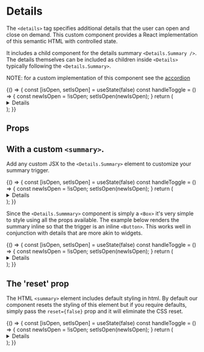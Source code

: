 

<Meta title="Components/Details/Overview" component={Details} />

# Details

The `<details>` tag specifies additional details that the user can open and close on demand. This custom component
provides a React implementation of this semantic HTML with controlled state.

It includes a child component for the details summary `<Details.Summary />`. The details themselves can be included as children
inside `<Details>` typically following the `<Details.Summary>`.

NOTE: for a custom implementation of this component see the [accordion](/?path=/story/components-accordion-overview--default-story) 

<Canvas isExpanded>
  <Story name="Demo">
    {() => {
      const [isOpen, setIsOpen] = useState(false)
      const handleToggle = () => {
        const newIsOpen = !isOpen;
        setIsOpen(newIsOpen);
      }
      return (
        <Details
          isOpen={isOpen}
          reset={false}
        >
          <Details.Summary
            isDetailsOpen={isOpen}
            onToggle={() => handleToggle()}
            display="inline"
          >
            Proper dipping etiquette
          </Details.Summary>
          <Box padding="md 0" style={{ lineHeight: '1.5'}}>
            Did you just double dip that chip? You dipped the chip, you took a bite, and you dipped again.
            That's like putting your whole mouth right in the dip.
            From now on, when you take a chip, just take one dip and end it!
          </Box>
        </Details>
      );
    }}
  </Story>
</Canvas>

## Props

<ArgsTable of={Details} />

## With a custom `<summary>`.

Add any custom JSX to the `<Details.Summary>` element to customize your summary trigger.

<Canvas isExpanded>
  <Story name="With custom summary">
    {() => {
      const [isOpen, setIsOpen] = useState(false)
      const handleToggle = () => {
        const newIsOpen = !isOpen;
        setIsOpen(newIsOpen);
      }
      return (
        <Details
          isOpen={isOpen}
        >
          <Details.Summary
            isDetailsOpen={isOpen}
            onToggle={() => handleToggle()}
          >
            <Heading style={{ cursor: 'pointer' }}>Do you have my reservation?</Heading>
          </Details.Summary>
          <Box padding="md 0" style={{ lineHeight: '1.5'}}>
            See, you know how to take the reservation,
            you just don’t know how to hold the reservation
            and that’s really the most important part of the reservation, the holding.
            Anybody can just take them.
          </Box>
        </Details>
      );
    }}
  </Story>
</Canvas>

Since the `<Details.Summmary>` component is simply a `<Box>` it's very simple to style using all the props available. The example
below renders the summary inline so that the trigger is an inline `<Button>`. This works well in conjunction with details that
are more akin to widgets.

<Canvas isExpanded>
  <Story name="With a button">
    {() => {
      const [isOpen, setIsOpen] = useState(false)
      const handleToggle = () => {
        const newIsOpen = !isOpen;
        setIsOpen(newIsOpen);
      }
      return (
        <Box height="170px">
          <Details
            isOpen={isOpen}
          >
            <Details.Summary
              isDetailsOpen={isOpen}
              onToggle={() => handleToggle()}
              display="inline"
            >
              <Button>See Widget</Button>
            </Details.Summary>
            <Box
              padding="md"
              margin="xs 0 0 0"
              style={{ position: 'absolute' }}
              height="120px"
              width="200px"
              shadow="md"
            >
              <Heading size="md">I'm a widget</Heading>
              <Box as="ul" margin="sm 0 0 0" padding="0">
                <Box as="li" margin="xs 0 0 0">
                  Item 1
                </Box>
                <Box as="li" margin="xs 0 0 0">
                  Item 2
                </Box>
              </Box>
            </Box>
          </Details>
        </Box>
      );
    }}
  </Story>
</Canvas>

## The 'reset' prop

The HTML `<summary>` element includes default styling in html. By default our component resets the styling of this element
but if you require defaults, simply pass the `reset={false}` prop and it will eliminate the CSS reset.

<Canvas isExpanded>
  <Story name="No Reset">
    {() => {
      const [isOpen, setIsOpen] = useState(false)
      const handleToggle = () => {
        const newIsOpen = !isOpen;
        setIsOpen(newIsOpen);
      }
      return (
        <Details
          isOpen={isOpen}
          reset={false}
        >
          <Details.Summary
            isDetailsOpen={isOpen}
            onToggle={() => handleToggle()}
          >
            summary
          </Details.Summary>
          <Box padding="md 0">hello world!</Box>
        </Details>
      );
    }}
  </Story>
</Canvas>